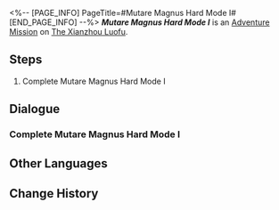 <%-- [PAGE_INFO]
PageTitle=#Mutare Magnus Hard Mode I#
[END_PAGE_INFO] --%>
{{Stub|Dialogue.}}
{{Mission Infobox
|id            = 8025225
|title         = 
|image         = <!--Mission Mutare Magnus Hard Mode I.png-->
|type          = Adventure
|event_name    = 
|chapter       = 
|requirements  = {{subst:void|<!--Unknown: {"Type":"Manual"}-->}}
|summary       = <!--official mission summary from Fate's Atlas-->
|characters    = Trailblazer
|startLocation = [[The Xianzhou Luofu]] - [[Divination Commission]]
|world         = The Xianzhou Luofu
|area          = Divination Commission
|prev          = 
|next          = 
|rewards       = 
}}
'''''Mutare Magnus Hard Mode I''''' is an [[Adventure Mission]] on [[The Xianzhou Luofu]].

==Steps==
# Complete Mutare Magnus Hard Mode I

<!--
==Gameplay Notes==

--><!--
==Trial Character==

-->
==Dialogue==
{{Stub Dialogue}}

===Complete Mutare Magnus Hard Mode I===
{{Mission Description|type=adventure|location=Divination Commission|Complete Mutare Magnus Hard Mode I}}
{{Dialogue Start}}
:{{tx}}
{{Dialogue End}}

==Other Languages==
{{Other Languages
|en   = Mutare Magnus Hard Mode I
|zhs  = 「大衍万象」困难模式I
|zht  = 「大衍萬象」困難模式I
|ja   = 「大衍万象」難易度・困難I
|ko   = 「대연만상」 어려움 모드 I
|es   = Mutare Magnus: modo difícil&nbsp;I
|fr   = Mode difficile I de Mutare Magnus
|ru   = Всеобъемлющее предсказание - Сложный режим I
|th   = Mutare Magnus โหมดยาก I
|vi   = "Vạn Tượng Tối Thượng" Chế Độ Khó I
|de   = Allumfassende Weissagung – Schwerer Modus I
|id   = "Mutare Magnus" Mode Sulit I
|pt   = Mutare Magnus - Modo Difícil I
}}

==Change History==
{{Change History|2.5}}
